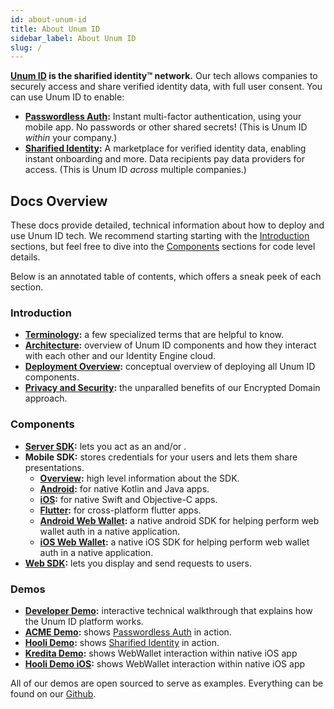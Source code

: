 ```yaml
---
id: about-unum-id
title: About Unum ID
sidebar_label: About Unum ID
slug: /
---
```



**[Unum ID](https://www.Unum.ID) is the sharified identity™ network.** Our tech allows companies to securely access and share verified identity data, with full user consent. You can use Unum ID to enable:
- **[Passwordless Auth](https://www.unumid.co/solutions/passwordless-auth):** Instant multi-factor authentication, using your mobile app. No passwords or other shared secrets! (This is Unum ID *within* your company.)
- **[Sharified Identity](https://www.unumid.co/solutions/sharified-identity):** A marketplace for verified identity data, enabling instant onboarding and more. Data recipients pay data providers for access. (This is Unum ID *across* multiple companies.)

## Docs Overview

These docs provide detailed, technical information about how to deploy and use Unum ID tech. We recommend starting starting with the [Introduction](#introduction) sections, but feel free to dive into the [Components](#components) sections for code level details.

Below is an annotated table of contents, which offers a sneak peek of each section. 

### Introduction

- **[Terminology](/terminology):** a few specialized terms that are helpful to know.
- **[Architecture](/architecture):** overview of Unum ID components and how they interact with each other and our Identity Engine cloud.
- **[Deployment Overview](/deployment-overview):** conceptual overview of deploying all Unum ID components.
- **[Privacy and Security](/privacy-and-security):** the unparalled benefits of our Encrypted Domain approach.

### Components
- **[Server SDK](/server-sdk):** lets you act as an <Tip type="issuer"/> and/or <Tip type="verifier"/>.
- **Mobile SDK:** stores <Tip type="credential">credentials</Tip> for your users and lets them share <Tip type="presentation">presentations</Tip>.
    - **[Overview](/mobile-sdk-overview):** high level information about the SDK.
    - **[Android](/mobile-sdk-android):** for native Kotlin and Java apps.
    - **[iOS](/mobile-sdk-ios):** for native Swift and Objective-C apps.
    - **[Flutter](/mobile-sdk-flutter):** for cross-platform flutter apps.
    - **[Android Web Wallet](/mobile-webwallet-sdk-android):** a native android SDK for helping perform web wallet auth in a native application.
    - **[iOS Web Wallet](/mobile-webwallet-sdk-ios):** a native iOS SDK for helping perform web wallet auth in a native application.
- **[Web SDK](/web-sdk-overview):** lets you display and send <Tip type="request">requests</Tip> to users. 

### Demos
- **[Developer Demo](/developer-demo):** interactive technical walkthrough that explains how the Unum ID platform works.
- **[ACME Demo](/acme-demo):** shows [Passwordless Auth](https://www.unumid.co/solutions/passwordless-auth) in action.
- **[Hooli Demo](/hooli-demo):** shows [Sharified Identity](https://www.unumid.co/solutions/sharified-identity) in action.
- **[Kredita Demo](/kredita-demo):** shows WebWallet interaction within native iOS app
- **[Hooli Demo iOS](/hooli-demo-ios):** shows WebWallet interaction within native iOS app

All of our demos are open sourced to serve as examples. Everything can be found on our [Github](https://github.com/UnumID). 

